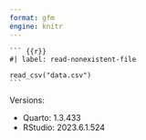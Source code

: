 ```yaml
---
format: gfm
engine: knitr
---
```


````         
``` {{r}}
#| label: read-nonexistent-file

read_csv("data.csv")
```
````

Versions:

-   Quarto: 1.3.433
-   RStudio: 2023.6.1.524
